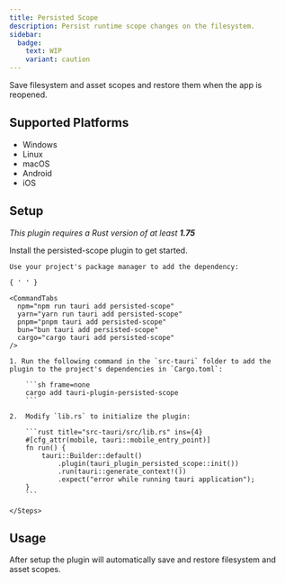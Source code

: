 ```yaml
---
title: Persisted Scope
description: Persist runtime scope changes on the filesystem.
sidebar:
  badge:
    text: WIP
    variant: caution
---
```



<PluginLinks plugin="persisted-scope" showJsLinks={false} />

Save filesystem and asset scopes and restore them when the app is reopened.

## Supported Platforms

- Windows
- Linux
- macOS
- Android
- iOS

## Setup

_This plugin requires a Rust version of at least **1.75**_

Install the persisted-scope plugin to get started.

<Tabs>
  <TabItem label="Automatic" >

    Use your project's package manager to add the dependency:

    { ' ' }

    <CommandTabs
      npm="npm run tauri add persisted-scope"
      yarn="yarn run tauri add persisted-scope"
      pnpm="pnpm tauri add persisted-scope"
      bun="bun tauri add persisted-scope"
      cargo="cargo tauri add persisted-scope"
    />

  </TabItem>
  <TabItem label = "Manual">
    <Steps>

    1. Run the following command in the `src-tauri` folder to add the plugin to the project's dependencies in `Cargo.toml`:

        ```sh frame=none
        cargo add tauri-plugin-persisted-scope
        ```

    2.  Modify `lib.rs` to initialize the plugin:

        ```rust title="src-tauri/src/lib.rs" ins={4}
        #[cfg_attr(mobile, tauri::mobile_entry_point)]
        fn run() {
            tauri::Builder::default()
                .plugin(tauri_plugin_persisted_scope::init())
                .run(tauri::generate_context!())
                .expect("error while running tauri application");
        }
        ```

    </Steps>

  </TabItem>
</Tabs>

## Usage

After setup the plugin will automatically save and restore filesystem and asset scopes.
